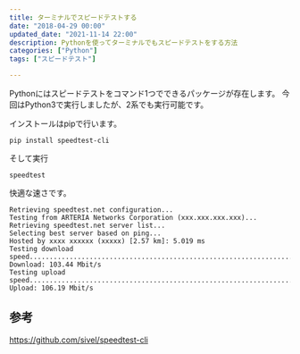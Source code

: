 ```yaml
---
title: ターミナルでスピードテストする
date: "2018-04-29 00:00"
updated_date: "2021-11-14 22:00"
description: Pythonを使ってターミナルでもスピードテストをする方法
categories: ["Python"]
tags: ["スピードテスト"]

---
```

Pythonにはスピードテストをコマンド1つでできるパッケージが存在します。
今回はPython3で実行しましたが、2系でも実行可能です。

インストールはpipで行います。

```
pip install speedtest-cli
```

そして実行

```
speedtest
```

快適な速さです。

```
Retrieving speedtest.net configuration...
Testing from ARTERIA Networks Corporation (xxx.xxx.xxx.xxx)...
Retrieving speedtest.net server list...
Selecting best server based on ping...
Hosted by xxxx xxxxxx (xxxxx) [2.57 km]: 5.019 ms
Testing download speed................................................................................
Download: 103.44 Mbit/s
Testing upload speed......................................................................................................
Upload: 106.19 Mbit/s
```

## 参考
https://github.com/sivel/speedtest-cli